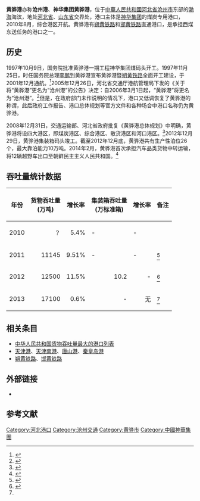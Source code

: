{{Infobox Port
|name        = 黄骅港
|image       = 黄骅港航拍 DJI 0105.jpg
|imagesize   = 
|caption     = 
|country     = {{PRC}}
|location    = [[河北省|河北省]][[沧州市|沧州市]]
|coordinates = 
|opened    = 2001年通航
|type      = [[海港|海港]]
|operated  = 沧州港务公司
|berths    = 
|piers     = 
|blankdetailstitle1 = 承运范围
|blankdetails1      = [[煤炭|煤炭]]
|blankdetailstitle2 = 
|blankdetails2      = 
|blankdetailstitle3 = 
|blankdetails3      = 

|cargotonnage    = 1.71亿吨<ref name="黄骅港2013年吞吐量再创历史新高">{{cite web | url=http://www.huanghua.gov.cn/html/2014/0114/1651297270.htm | title=黄骅港2013年吞吐量再创历史新高 | publisher=黄骅政府网站 | accessdate=2014-02-15 | archive-date=2014-02-10 | archive-url=https://web.archive.org/web/20140210063303/http://www.huanghua.gov.cn/html/2014/0114/1651297270.htm | dead-url=no }}</ref>
|containervolume = 无
|website         = 
|locode=CNHUH<ref name="unlocode">{{Cite web|title=UNLOCODE (CN) - CHINA|url=https://service.unece.org/trade/locode/cn.htm|access-date=2021-09-09|work=service.unece.org|archive-date=2021-06-09|archive-url=https://web.archive.org/web/20210609211532/https://service.unece.org/trade/locode/cn.htm|dead-url=no}}</ref>
}}
{{Infobox border port
|name                      = 黄骅水运（海港）口岸
|photo                     = 
|country                   = {{PRC}}
|location                  = [[河北省|河北省]][[黄骅市|黄骅市]]
|type                      = 国家一类水运口岸
|border_guard              = 河北省公安边防总队
|customs                   = [[石家庄海关|石家庄海关]]
|opened                    = 2002年3月
|stat_import-export_value  = <!--进出口总值-->
|stat_passenger            = 1.82万人次
|stat_cargo                = 3230.68万吨
|stat_container            = 0.11万标箱
|stat_vehicle              = 842艘
|stat_year                 = 2016<ref name="口岸年鉴2017">{{cite book |author1=国家口岸管理办公室 |author2=中国口岸协会 |title=《中国口岸年鉴2017》 |location=[[北京市|北京]] |publisher=[[中国海关出版社|中国海关出版社]] |date=2017.12 |page=87 |isbn=978-7-5175-0240-1}}</ref>
}}

'''黄骅港'''亦称'''沧州港'''、'''神华集团黄骅港'''，位于[[中華人民共和國|中華人民共和國]][[河北省|河北省]][[沧州市|沧州市]]东部的[[渤海|渤海]]海滨，地处[[河北省|河北省]]、[[山东省|山东省]]交界处，港口主体是[[神华集团|神华集团]]的煤炭专用港口，2010年8月，综合港区开航。黄骅港有[[朔黄铁路|朔黄铁路]]和[[邯黄铁路|邯黄铁路]]直通港口，是承担西煤东送任务的港口之一。

== 历史 ==
1997年10月9日，国务院批准黄骅港一期工程神华集团煤码头开工。1997年11月25日，时任国务院总理[[李鹏|李鹏]]到黄骅港宣布黄骅港暨[[朔黄铁路|朔黄铁路]]全面开工建设，于2001年12月通航。<ref>{{cite web | url=http://www.cangzhouport.com/Article/ShowArticle.asp?ArticleID=293 | title=黄骅综合大港简介 | accessdate=2014-02-15 | archive-url=https://web.archive.org/web/20140222041904/http://www.cangzhouport.com/Article/ShowArticle.asp?ArticleID=293 | archive-date=2014-02-22 | dead-url=yes }}</ref>2005年12月26日，河北省交通厅港航管理局下发的《关于将“黄骅港”更名为“沧州港”的公告》决定：自2006年3月1日起，“黄骅港”将更名为“沧州港”。<ref>{{cite web| url=http://www.cznews.gov.cn/cangzhou/zdyqjs/userobject1ai2341.html| title=关于将“黄骅港”更名为“沧州港”的公告| publisher=河北省交通厅港航管理局| accessdate=2014-02-15| deadurl=yes| archiveurl=https://web.archive.org/web/20140222181853/http://www.cznews.gov.cn/cangzhou/zdyqjs/userobject1ai2341.html| archivedate=2014-02-22}}</ref>但是，在政府部门未作说明的情况下，港口又低调恢复了黄骅港的称谓，此后政府工作报告、港口总体规划等官方文件和各种场合中港口名称仍为黄骅港。

2008年12月31日，交通运输部、河北省政府批复《黄骅港总体规划》中明确，黄骅港将设四大港区，即煤炭港区、综合港区、散货港区和河口港区。<ref>{{cite web | url=http://unn.people.com.cn/GB/14748/8626075.html | title=黄骅港总体规划获河北省政府批准 | accessdate=2014-02-15 | archive-date=2014-02-21 | archive-url=https://web.archive.org/web/20140221190452/http://unn.people.com.cn/GB/14748/8626075.html | dead-url=no }}</ref>2012年12月29日，黄骅港集装箱码头竣工。截至2012年12月底，黄骅港共有生产性泊位26个，最大靠泊能力10万吨。2014年2月，黄骅港首次承担汽车品类货物中转运输，将12辆越野车出口至朝鲜民主主义人民共和国。<ref>{{cite web | url=http://www.he.xinhuanet.com/news/2014-02/26/c_119503847.htm | title=黄骅港首批出口汽车48小时顺利通关获企业点赞 | publisher=新华网 | accessdate=2014-02-28 | deadurl=yes | archiveurl=https://web.archive.org/web/20140304211823/http://www.he.xinhuanet.com/news/2014-02/26/c_119503847.htm | archivedate=2014-03-04 }}</ref>

== 吞吐量统计数据 ==
{| class="sortable wikitable" style="font-size: small"
|-
! 年份 !! style="width:px;"|货物吞吐量<br />(万吨)  !! style="width:px;"|增长率 !! style="width:px;"|集装箱吞吐量<br />(万标准箱) !! style="width:px;"|增长率 !! style="width:px;"|备注
|-
| 2010 || align="right"|？|| align="right"|5.4%{{increase}} || - || - || 
|-
| 2011 || align="right"|11145|| align="right"|9.51%{{increase}} || - || - || <ref>{{cite web | url=http://www.gov.cn/jrzg/2011-12/31/content_2035029.htm | title=黄骅港2011年吞吐量突破1亿吨 | publisher=中央政府网 | accessdate=2014-02-15 | archive-date=2015-09-24 | archive-url=https://web.archive.org/web/20150924051058/http://www.gov.cn/jrzg/2011-12/31/content_2035029.htm | dead-url=no }}</ref>
|-
| 2012 || align="right"|12500|| align="right"|11.5%{{increase}} || align="right"|10.2 || align="right"|- || <ref>{{cite web | url=http://report.hebei.com.cn/system/2013/01/08/012397429.shtml | title=2012年黄骅港吞吐量达1.25亿吨 同比增长近10% | accessdate=2014-02-15 | archive-date=2014-02-25 | archive-url=https://web.archive.org/web/20140225225135/http://report.hebei.com.cn/system/2013/01/08/012397429.shtml | dead-url=no }}</ref>
|-
| 2013 || align="right"|17100 || align="right"|0.6%{{increase}} || align="right"| - || align="right"|无 || <ref name="黄骅港2013年吞吐量再创历史新高" />
|}

== 相关条目 ==
*[[中华人民共和国货物吞吐量最大的港口列表|中华人民共和国货物吞吐量最大的港口列表]]
*[[天津港|天津港]]、[[天津南港|天津南港]]、[[唐山港|唐山港]]、[[秦皇岛港|秦皇岛港]]
*[[朔黄铁路|朔黄铁路]]、[[邯黄铁路|邯黄铁路]]

==外部链接==
* {{cite web|author1=Yuko Kishino|author2=IC Net Limited|title=Ex-Post Evaluation of Japanese ODA Loan Project Shuoxian - Huanghua Railway Construction Project (1) - (4)/ Huanghua Port Construction Project|url=https://www2.jica.go.jp/en/evaluation/pdf/2009_CXIX-P94_4.pdf|publisher=[[国际协力机构|JICA]]|year=2009|accessdate=2018-10-24|archive-date=2017-01-02|archive-url=https://web.archive.org/web/20170102010210/https://www2.jica.go.jp/en/evaluation/pdf/2009_CXIX-P94_4.pdf|dead-url=no}}{{en}}

==参考文献==
{{reflist|2}}
{{中华人民共和国港口}}
{{中华人民共和国国境口岸|水运}}
[[Category:河北港口|Category:河北港口]]
[[Category:沧州交通|Category:沧州交通]]
[[Category:黄骅市|Category:黄骅市]]
[[Category:中國神華集團|Category:中國神華集團]]